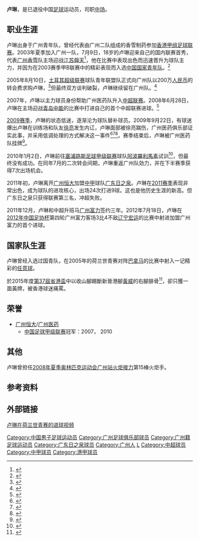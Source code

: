 {{noteta|G1=足球}}
{{Football player infobox
| playername = 卢琳
| fullname = 卢琳
| englishfullname = Lu Lin
| image = [[File:Lu_Lin.JPG|240 px]]
| countryofbirth = {{CHN}}
| cityofbirth = [[广东|广东]][[广州|广州]]
| dateofbirth = {{birth date and age|1985|2|3}}
| height = {{height|m=1.65}}
| position = [[中场|中场]]
| currentclub = 
| clubnumber = 
| youthyears1= 2000–2002
| youthclubs1= 广州青年
| years1 = 2002–2003 | clubs1 = 香雪制药       | caps1 = ?   | goals1 = ?
| years2 = 2003–2010 | clubs2 = [[广州恆大|广州恆大]]   | caps2= 148  | goals2 = 23 
| years3 = 2011      | clubs3 = [[广东日之泉|广东日之泉]] | caps3 = 24  | goals3 = 9
| years4 = 2012–2020     | clubs4 = [[广州富力|广州富力]]   | caps4 = 207 | goals4 = 18
| years5 = 2021     | clubs5 = [[梅州客家|梅州客家]]   | caps5 = 12 | goals5 = 2
| nationalyears1= 2005
| nationalteam1= {{fbu|20|CHN|name=中国 U-20}}
| nationalcaps1= 4 | nationalgoals1 = 1
| pcupdate = 2021年7月22日
| ntupdate = 
}}
'''卢琳'''{{BD|1985年|2月3日|||Lu Lin}}，是已退役中国[[足球|足球]]运动员，司职[[中场|中场]]。

==职业生涯==
卢琳出身于广州青年队，曾经代表由广州二队组成的香雪制药参加[[香港甲组足球联赛|香港甲组足球联赛]]。2003年夏季加入广州一队，7月9日，18岁的卢琳迎来自己的国内联赛首秀，代表[[广州香雪|广州香雪]]队主场迎战[[江苏舜天足球俱乐部|江苏舜天]]<ref>{{cite web| title ="香雪少年掀翻舜天"| url =http://www.ycwb.com/gb/content/2003-07/10/content_552439.htm| access-date =2009-09-11| archive-url =https://web.archive.org/web/20050129054911/http://www.ycwb.com/gb/content/2003-07/10/content_552439.htm| archive-date =2005-01-29| dead-url =yes}}</ref>，他在比赛中表现出色而迅速晋升为球队主力，并因为在2003赛季甲B联赛中的精彩表现而入选[[中国国家青年足球队|中国国家青年队]]。<ref>{{cite web| title ="国青队26日正式集中 备战卡塔尔邀请赛与世青赛"| url =http://sports.sina.com.cn/n/2004-12-16/16331304208.shtml| access-date =2009-09-11| archive-date =2005-04-21| archive-url =https://web.archive.org/web/20050421173352/http://sports.sina.com.cn/n/2004-12-16/16331304208.shtml| dead-url =no}}</ref>

2005年8月10日，[[土耳其超级联赛|土耳其超级联赛]]球队青年联盟队正式向广州队以200万[[人民币|人民币]]的转会费求购卢琳，<ref>{{cite web| title ="土超强豪有意中青队三小虎 价格问题阻碍少年留洋"| url =http://sports.sina.com.cn/g/2005-08-15/11101720076.shtml| access-date =2009-09-11| archive-date =2016-03-04| archive-url =https://web.archive.org/web/20160304110556/http://sports.sina.com.cn/g/2005-08-15/11101720076.shtml| dead-url =no}}</ref>但最终双方谈判破裂，卢琳继续留在广州队。<ref>{{cite web| title ="广州日之泉不满土方态度 卢琳留洋计划暂时“搁浅”"| url =http://sports.sina.com.cn/b/2005-08-20/14351728695.shtml| access-date =2009-09-11| archive-date =2016-03-04| archive-url =https://web.archive.org/web/20160304112805/http://sports.sina.com.cn/b/2005-08-20/14351728695.shtml| dead-url =no}}</ref>

2007年，卢琳以主力球员身份帮助广州医药队升入[[中超联赛|中超联赛]]。2008年6月28日，卢琳在主场迎战[[青岛中能|青岛中能]]的比赛中打进自己的首个中超联赛进球。<ref>{{cite web| title ="卢琳攻入个人中超首个进球 广药三队员为己正名"| url =http://news.sports.cn/china/08csl/zhuqiang/2008-06-29/1513615.html}}{{dead link|date=2018年5月 |bot=InternetArchiveBot |fix-attempted=yes }}</ref>

[[2009年中国足球超级联赛|2009赛季]]，卢琳的状态低迷，逐渐沦为球队替补球员。2009年9月22日，有球迷爆出卢琳在训练场和队友[[徐亮|徐亮]]发生内讧，卢琳面部被徐亮踹伤，广州医药俱乐部证实此事，并采用低调处理的方式解决这一事件<ref>{{cite web| title ="沈祥福证飞踹事件徐亮先伤人 卢琳面部伤痕曝光"| url =http://sports.sina.com.cn/j/2009-09-25/20064605010.shtml| access-date =2009-09-29| archive-date =2020-02-24| archive-url =https://web.archive.org/web/20200224112544/http://sports.sina.com.cn/j/2009-09-25/20064605010.shtml| dead-url =no}}</ref><ref>{{cite web| title ="广药战前训练爆内讧 徐亮不满队友飞踹卢琳头部"| url =http://sports.sohu.com/20090924/n266966249.shtml| access-date =2009-09-29| archive-date =2020-02-24| archive-url =https://web.archive.org/web/20200224112557/http://sports.sohu.com/20090924/n266966249.shtml| dead-url =no}}</ref><ref>{{cite web| title ="广药内讧徐亮踹卢琳头部 俱乐部息事内部处罚"| url=http://sports.qq.com/a/20090925/000293.htm}}</ref>。赛季结束后，卢琳被广州医药队挂牌<ref>{{cite web| title ="广药正式更新换代 彭伟国上任“本土化”成方向"| url =http://sports.sohu.com/20091202/n268613934.shtml| accessdate =2009-12-02| archive-date =2009-12-06| archive-url =https://web.archive.org/web/20091206135418/http://sports.sohu.com/20091202/n268613934.shtml| dead-url =no}}</ref>。

2010年1月2日，卢琳前往[[塞浦路斯足球甲级联赛|塞浦路斯足球甲级联赛]]球队[[阿波羅利馬素|阿波羅利馬素]]试训<ref>{{cite web| title ="05世青赛之星试训塞浦路斯豪门 卢琳:渴望加盟"| url =http://sports.163.com/10/0106/11/5SBDRA7900051C89.html| access-date =2010-01-06| archive-date =2016-03-05| archive-url =https://web.archive.org/web/20160305073955/http://sports.163.com/10/0106/11/5SBDRA7900051C89.html| dead-url =no}}</ref>，但最终没有成功。在同年7月的二次转会间期，卢琳重返广州队効力，并在下半赛季获得7次出场机会。

2011年初，卢琳离开[[广州恒大|广州恒大]]加盟[[中甲|中甲]]球队[[广东日之泉|广东日之泉]]。卢琳在[[2011年中国足球甲级联赛|2011赛季]]表现非常出色，成为球队的进攻核心，出场24次打进9球。这也是他历史生涯的新高。但广东日之泉只获得联赛第三名，冲超失败。

2011年12月，卢琳和中超升班马[[广州富力|广州富力]]签约三年。2012年7月18日，卢琳在[[2012年中国足协杯|2012年中国足协杯]]第四轮广州富力客场3比4不敌[[辽宁足球俱乐部|辽宁宏运]]的比赛中射进加盟广州富力的首个进球。

==国家队生涯==
卢琳曾经入选过国青队，在2005年的荷兰世青赛对阵[[巴拿马国家足球队|巴拿马]]的比赛中射入一记精彩的[[任意球|任意球]]。

於2015年度[[第37屆省港盃|第37屆省港盃]]中以收山腳踢斷新晉港腳[[黃威_(香港足球員)|黃威]]的右腳腓骨<ref>{{cite newspaper|url=http://paper.wenweipo.com/2015/01/05/SP1501050025.htm|title=盧琳收山腳 黃威腳即斷|newspaper="[[文汇报_(香港)|文匯報]]''|date=2015-01-05|accessdate=2015-09-02|archive-date=2018-12-15|archive-url=https://web.archive.org/web/20181215175719/http://paper.wenweipo.com/2015/01/05/SP1501050025.htm|dead-url=no}}</ref>，卻只獲一面黃牌，被香港球迷痛罵。

==荣誉==
* [[广州恒大|广州恒大]]/[[广州医药|广州医药]]
** [[中国足球甲级联赛|中国足球甲级联赛]]冠军：2007， 2010

==其他==
卢琳曾担任[[2008年夏季奥林匹克运动会|2008年夏季奥林匹克运动会]][[2008年夏季奥林匹克运动会广州站火炬接力|广州站火炬接力]]第15棒火炬手。

==参考资料==
{{Reflist}}

==外部链接==
[http://www.tudou.com/programs/view/gXh0r6aZrO8/ 卢琳在荷兰世青赛的进球视频]

{{2004年广州日之泉名单}}
{{2005年广州日之泉名单}}
{{2006年广州医药名单}}
{{2007年广州医药名单}}
{{2008年广州医药名单}}
{{2009年广州医药名单}}
{{2010年广州恒大名单}}
{{2011年中甲分类名单日之泉}}
{{2012年中超分类名单广州富力}}
{{2013年中超分类名单广州富力}}
{{2014年中超分类名单广州富力}}
{{2015年中超分类名单广州富力}}
{{2016年中超分类名单广州富力}}
{{2017年中超分类名单广州富力}}
{{2018年中超分类名单广州富力}}
{{2019年中超分类名单广州富力}}
{{2020年中超分类名单广州富力}}
{{2021年中甲分类名单梅州客家}}

{{DEFAULTSORT:Lu Lin}}
[[Category:中国男子足球运动员|Category:中国男子足球运动员]]
[[Category:广州足球俱乐部球员|Category:广州足球俱乐部球员]]
[[Category:广州籍足球运动员|Category:广州籍足球运动员]]
[[Category:广东日之泉球员|Category:广东日之泉球员]]
[[Category:广州人|Category:广州人]]
[[Category:卢姓|L]]
[[Category:中超球员|Category:中超球员]]
[[Category:中甲球员|Category:中甲球员]]
[[Category:港甲球员|Category:港甲球员]]